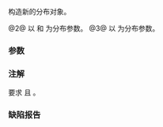 {{cpp/numeric/random/binomial_distribution/title|binomial_distribution}}
{{cpp/numeric/random/binomial_distribution/navbar}}
{{dcl begin}}
{{dcl|num=1|since=c++11|1=
binomial_distribution() : binomial_distribution(1) {}
}}
{{dcl|num=2|since=c++11|1=
explicit binomial_distribution( IntType t, double p = 0.5 );
}}
{{dcl|num=3|since=c++11|1=
explicit binomial_distribution( const param_type&amp; params );
}}
{{dcl end}}

构造新的分布对象。

@2@ 以 {{c|t}} 和 {{c|p}} 为分布参数。
@3@ 以 {{c|params}} 为分布参数。

===参数===
{{par begin}}
{{par|t|''t'' 分布参数（试验次数）}}
{{par|p|''p'' 分布参数（试验生成 {{c|true}} 的概率）}}
{{par|params|分布参数集}}
{{par end}}

===注解===
要求 {{math|0 ≤ p ≤ 1}} 且 {{math|0 ≤ t}}。

===缺陷报告===
{{dr list begin}}
{{dr list item|paper=P0935R0|std=C++11|before=默认构造函数曾为 explicit|after=使之为隐式}}
{{dr list end}}

{{langlinks|de|en|es|fr|it|ja|pt|ru}}